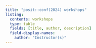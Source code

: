 ```yaml
---
title: "posit::conf(2024) workshops"
listing:
  contents: workshops
  type: table
  fields: [title, author, description]
  field-display-names:
    author: "Instructor(s)"
---
```

